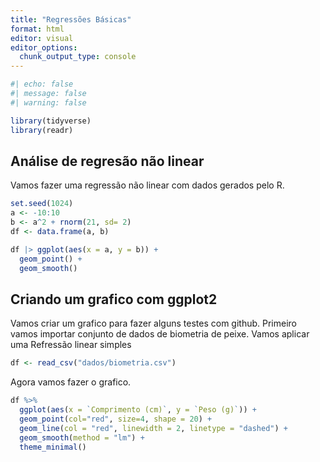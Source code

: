 ```yaml
---
title: "Regressões Básicas"
format: html
editor: visual
editor_options: 
  chunk_output_type: console
---
```


```r
#| echo: false
#| message: false
#| warning: false

library(tidyverse)
library(readr)
```

## Análise de regresão não linear

Vamos fazer uma regressão não linear com dados gerados pelo R.

```r
set.seed(1024)
a <- -10:10
b <- a^2 + rnorm(21, sd= 2)
df <- data.frame(a, b)
```

```r
df |> ggplot(aes(x = a, y = b)) +
  geom_point() + 
  geom_smooth()
```

## Criando um grafico com ggplot2

Vamos criar um grafico para fazer alguns testes com github. Primeiro vamos importar conjunto de dados de biometria de peixe. Vamos aplicar uma Refressão linear simples

```r
df <- read_csv("dados/biometria.csv")
```

Agora vamos fazer o grafico.

```r
df %>% 
  ggplot(aes(x = `Comprimento (cm)`, y = `Peso (g)`)) +
  geom_point(col="red", size=4, shape = 20) + 
  geom_line(col = "red", linewidth = 2, linetype = "dashed") +
  geom_smooth(method = "lm") +
  theme_minimal()
```
